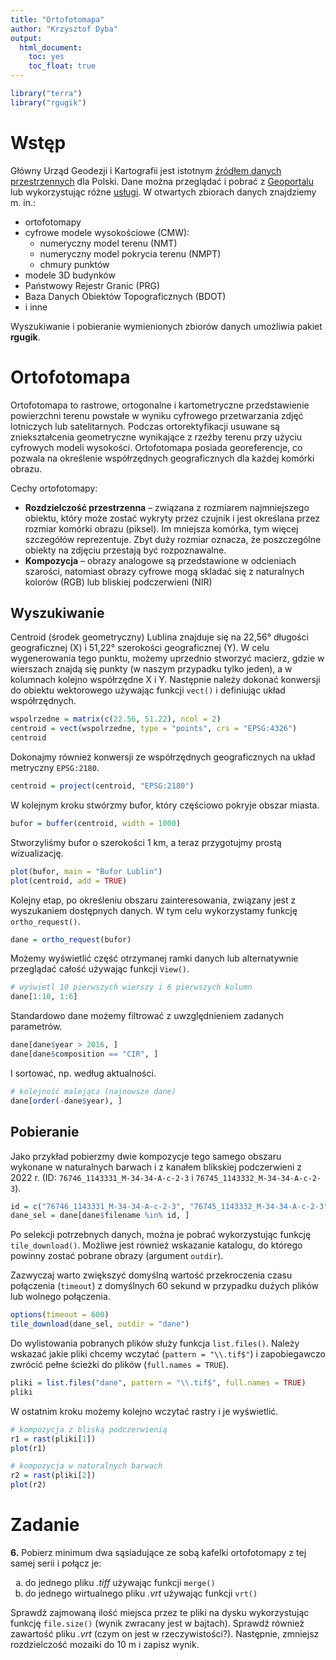 ```yaml
---
title: "Ortofotomapa"
author: "Krzysztof Dyba"
output:
  html_document:
    toc: yes
    toc_float: true
---
```


```r
library("terra")
library("rgugik")
```

# Wstęp

Główny Urząd Geodezji i Kartografii jest istotnym
[źródłem danych przestrzennych](https://www.gov.pl/web/gugik/dane-udostepniane-bez-platnie-do-pobrania-z-serwisu-wwwgeoportalgovpl)
dla Polski. Dane można przeglądać i pobrać z [Geoportalu](https://mapy.geoportal.gov.pl/)
lub wykorzystując różne [usługi](https://www.geoportal.gov.pl/pl/usluga/).
W otwartych zbiorach danych znajdziemy m. in.:

* ortofotomapy
* cyfrowe modele wysokościowe (CMW):
  + numeryczny model terenu (NMT)
  + numeryczny model pokrycia terenu (NMPT)
  + chmury punktów
* modele 3D budynków
* Państwowy Rejestr Granic (PRG)
* Baza Danych Obiektów Topograficznych (BDOT)
* i inne

Wyszukiwanie i pobieranie wymienionych zbiorów danych umożliwia pakiet **rgugik**.

# Ortofotomapa

Ortofotomapa to rastrowe, ortogonalne i kartometryczne przedstawienie powierzchni
terenu powstałe w wyniku cyfrowego przetwarzania zdjęć lotniczych lub satelitarnych.
Podczas ortorektyfikacji usuwane są zniekształcenia geometryczne wynikające z
rzeźby terenu przy użyciu cyfrowych modeli wysokości. Ortofotomapa posiada
georeferencje, co pozwala na określenie współrzędnych geograficznych dla każdej
komórki obrazu.

Cechy ortofotomapy:

* **Rozdzielczość przestrzenna** -- związana z rozmiarem najmniejszego obiektu,
który może zostać wykryty przez czujnik i jest określana przez rozmiar komórki
obrazu (piksel). Im mniejsza komórka, tym więcej szczegółów reprezentuje.
Zbyt duży rozmiar oznacza, że poszczególne obiekty na zdjęciu przestają być
rozpoznawalne.
* **Kompozycja** -- obrazy analogowe są przedstawione w odcieniach szarości,
natomiast obrazy cyfrowe mogą skladać się z naturalnych kolorów (RGB) lub
bliskiej podczerwieni (NIR)

## Wyszukiwanie

Centroid (środek geometryczny) Lublina znajduje się na 22,56° długości
geograficznej (X) i 51,22° szerokości geograficznej (Y). W celu wygenerowania tego
punktu, możemy uprzednio stworzyć macierz, gdzie w wierszach znajdą się punkty
(w naszym przypadku tylko jeden), a w kolumnach kolejno współrzędne X i Y. Następnie
należy dokonać konwersji do obiektu wektorowego używając funkcji `vect()`
i definiując układ współrzędnych.

```r
wspolrzedne = matrix(c(22.56, 51.22), ncol = 2)
centroid = vect(wspolrzedne, type = "points", crs = "EPSG:4326")
centroid
```

Dokonajmy również konwersji ze współrzędnych geograficznych na układ metryczny
`EPSG:2180`.

```r
centroid = project(centroid, "EPSG:2180")
```

W kolejnym kroku stwórzmy bufor, który częściowo pokryje obszar miasta.

```r
bufor = buffer(centroid, width = 1000)
```

Stworzyliśmy bufor o szerokości 1 km, a teraz przygotujmy prostą wizualizację.

```r
plot(bufor, main = "Bufor Lublin")
plot(centroid, add = TRUE)
```

Kolejny etap, po określeniu obszaru zainteresowania, związany jest z wyszukaniem
dostępnych danych. W tym celu wykorzystamy funkcję `ortho_request()`.

```r
dane = ortho_request(bufor)
```

Możemy wyświetlić część otrzymanej ramki danych lub alternatywnie przeglądać
całość używając funkcji `View()`.

```r
# wyświetl 10 pierwszych wierszy i 6 pierwszych kolumn
dane[1:10, 1:6]
```

Standardowo dane możemy filtrować z uwzględnieniem zadanych parametrów.

```r
dane[dane$year > 2016, ]
dane[dane$composition == "CIR", ]
```

I sortować, np. według aktualności.

```r
# kolejność malejąca (najnowsze dane)
dane[order(-dane$year), ]
```

## Pobieranie

Jako przykład pobierzmy dwie kompozycje tego samego obszaru wykonane w naturalnych
barwach i z kanałem blikskiej podczerwieni z 2022 r.
(ID: `76746_1143331_M-34-34-A-c-2-3` i `76745_1143332_M-34-34-A-c-2-3`).

```r
id = c("76746_1143331_M-34-34-A-c-2-3", "76745_1143332_M-34-34-A-c-2-3")
dane_sel = dane[dane$filename %in% id, ]
```

Po selekcji potrzebnych danych, można je pobrać wykorzystując funkcję
`tile_download()`. Możliwe jest również wskazanie katalogu, do którego powinny
zostać pobrane obrazy (argument `outdir`).

Zazwyczaj warto zwiększyć domyślną wartość przekroczenia czasu połączenia
(`timeout`) z domyślnych 60 sekund w przypadku dużych plików lub wolnego
połączenia.

```r
options(timeout = 600)
tile_download(dane_sel, outdir = "dane")
```

Do wylistowania pobranych plików służy funkcja `list.files()`. Należy wskazać
jakie pliki chcemy wczytać (`pattern = "\\.tif$"`) i zapobiegawczo zwrócić pełne
ścieżki do plików (`full.names = TRUE`).

```r
pliki = list.files("dane", pattern = "\\.tif$", full.names = TRUE)
pliki
```

W ostatnim kroku możemy kolejno wczytać rastry i je wyświetlić.

```r
# kompozycja z bliską podczerwienią
r1 = rast(pliki[1])
plot(r1)
```

```r
# kompozycja w naturalnych barwach
r2 = rast(pliki[2])
plot(r2)
```

# Zadanie

**6.** Pobierz minimum dwa sąsiadujące ze sobą kafelki ortofotomapy z tej samej
serii i połącz je:

a) do jednego pliku *.tiff* używając funkcji `merge()`
b) do jednego wirtualnego pliku *.vrt* używając funkcji `vrt()`

Sprawdź zajmowaną ilość miejsca przez te pliki na dysku wykorzystując
funkcję `file.size()` (wynik zwracany jest w bajtach). Sprawdź również zawartość
pliku *.vrt* (czym on jest w rzeczywistości?). Następnie, zmniejsz rozdzielczość
mozaiki do 10 m i zapisz wynik.
